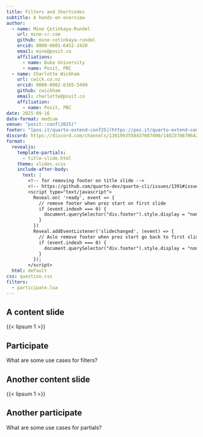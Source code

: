 ```yaml
---
title: Filters and Shortcodes
subtitle: A hands-on overview
author:
  - name: Mine Çetinkaya-Rundel
    url: mine-cr.com
    github: mine-cetinkaya-rundel
    orcid: 0000-0001-6452-2420
    email: mine@posit.co
    affiliations:
      - name: Duke University
      - name: Posit, PBC
  - name: Charlotte Wickham
    url: cwick.co.nz
    orcid: 0000-0002-6365-5499
    github: cwickham
    email: charlotte@posit.co
    affiliation:
      - name: Posit, PBC
date: 2025-09-16
date-format: medium
venue: "posit::conf(2025)"
footer: "[pos.it/quarto-extend-conf25](https://pos.it/quarto-extend-conf25)"
discord: https://discord.com/channels/1381993558437007490/1402378670642827484
format: 
  revealjs:
    template-partials:
      - title-slide.html
    theme: slides.scss
    include-after-body: 
      text: |
        <!-- for removing footer on title slide -->
        <!-- https://github.com/quarto-dev/quarto-cli/issues/1391#issuecomment-1187191024 -->
        <script type="text/javascript">
          Reveal.on( 'ready', event => {
            // remove footer when prez start on first slide
            if (event.indexh === 0) {
              document.querySelector("div.footer").style.display = "none";
            }
          })
          Reveal.addEventListener('slidechanged', (event) => {
            // Aslo remove footer when prez start go back to first slide
            if (event.indexh === 0) {
              document.querySelector("div.footer").style.display = "none";
            }
          });
        </script>
  html: default
css: question.css
filters:
  - participate.lua
---
```


## A content slide

{{< lipsum 1 >}}

## Participate 

::: {.participate}
What are some use cases for filters?
:::


## Another content slide

{{< lipsum 1 >}}

## Another participate 

::: {.participate}
What are some use cases for partials?
:::

